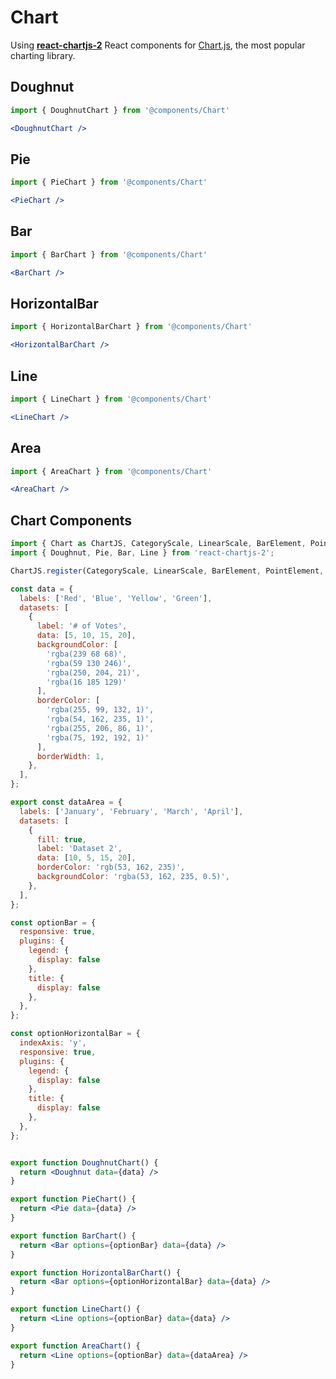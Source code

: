 
<Head>
	<title>Chart</title>
	<meta name="title" content="Chart"></meta>
	<meta name="description" content="Chart"></meta>
</Head>

# Chart

Using [**react-chartjs-2**](https://react-chartjs-2.js.org/) React components for [Chart.js](https://www.chartjs.org/), the most popular charting library.

## Doughnut
```jsx filename="index.mdx"
import { DoughnutChart } from '@components/Chart'

<DoughnutChart />
```
<div className="sm:w-[30rem] pt-4 mx-auto">
	<DoughnutChart />
</div>

## Pie
```jsx filename="index.mdx"
import { PieChart } from '@components/Chart'

<PieChart />
```
<div className="sm:w-[30rem] pt-4 mx-auto">
	<PieChart />
</div>

## Bar
```jsx filename="index.mdx"
import { BarChart } from '@components/Chart'

<BarChart />
```
<div className="sm:w-[34rem] pt-4 mx-auto">
	<BarChart />
</div>

## HorizontalBar
```jsx filename="index.mdx"
import { HorizontalBarChart } from '@components/Chart'

<HorizontalBarChart />
```
<div className="sm:w-[34rem] pt-4 mx-auto">
	<HorizontalBarChart />
</div>

## Line
```jsx filename="index.mdx"
import { LineChart } from '@components/Chart'

<LineChart />
```
<div className="sm:w-[34rem] pt-4 mx-auto">
	<LineChart />
</div>

## Area
```jsx filename="index.mdx"
import { AreaChart } from '@components/Chart'

<AreaChart />
```
<div className="sm:w-[34rem] pt-4 mx-auto">
	<AreaChart />
</div>

## Chart Components

```jsx filename="components/Chart.js"
import { Chart as ChartJS, CategoryScale, LinearScale, BarElement, PointElement, LineElement, Title, ArcElement, Tooltip, Filler, Legend } from 'chart.js';
import { Doughnut, Pie, Bar, Line } from 'react-chartjs-2';

ChartJS.register(CategoryScale, LinearScale, BarElement, PointElement, LineElement, Title, ArcElement, Tooltip, Filler, Legend);

const data = {
  labels: ['Red', 'Blue', 'Yellow', 'Green'],
  datasets: [
    {
      label: '# of Votes',
      data: [5, 10, 15, 20],
      backgroundColor: [
        'rgba(239 68 68)',
        'rgba(59 130 246)',
        'rgba(250, 204, 21)',
        'rgba(16 185 129)'
      ],
      borderColor: [
        'rgba(255, 99, 132, 1)',
        'rgba(54, 162, 235, 1)',
        'rgba(255, 206, 86, 1)',
        'rgba(75, 192, 192, 1)'
      ],
      borderWidth: 1,
    },
  ],
};

export const dataArea = {
  labels: ['January', 'February', 'March', 'April'],
  datasets: [
    {
      fill: true,
      label: 'Dataset 2',
      data: [10, 5, 15, 20],
      borderColor: 'rgb(53, 162, 235)',
      backgroundColor: 'rgba(53, 162, 235, 0.5)',
    },
  ],
};

const optionBar = {
  responsive: true,
  plugins: {
    legend: {
      display: false
    },
    title: {
      display: false
    },
  },
};

const optionHorizontalBar = {
  indexAxis: 'y',
  responsive: true,
  plugins: {
    legend: {
      display: false
    },
    title: {
      display: false
    },
  },
};


export function DoughnutChart() {
  return <Doughnut data={data} />
}

export function PieChart() {
  return <Pie data={data} />
}

export function BarChart() {
  return <Bar options={optionBar} data={data} />
}

export function HorizontalBarChart() {
  return <Bar options={optionHorizontalBar} data={data} />
}

export function LineChart() {
  return <Line options={optionBar} data={data} />
}

export function AreaChart() {
  return <Line options={optionBar} data={dataArea} />
}
```